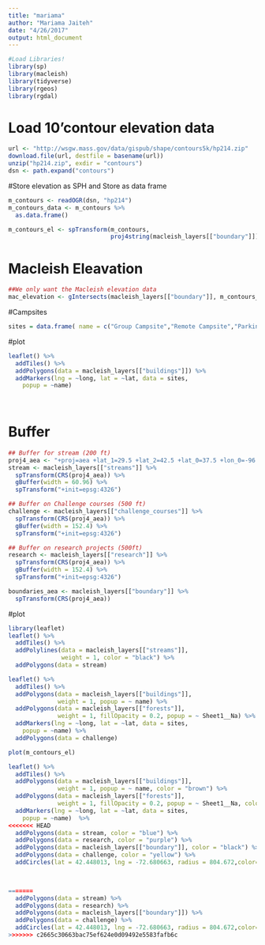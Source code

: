 ```yaml
---
title: "mariama"
author: "Mariama Jaiteh"
date: "4/26/2017"
output: html_document
---
```

```r
#Load Libraries!
library(sp)
library(macleish)
library(tidyverse)
library(rgeos)
library(rgdal)

```
# Load 10'contour elevation data
```r
url <- "http://wsgw.mass.gov/data/gispub/shape/contours5k/hp214.zip"
download.file(url, destfile = basename(url))
unzip("hp214.zip", exdir = "contours")
dsn <- path.expand("contours")

```
#Store elevation as SPH and Store as data frame
```r
m_contours <- readOGR(dsn, "hp214")
m_contours_data <- m_contours %>%
  as.data.frame()
```
```r
m_contours_el <- spTransform(m_contours,   
                             proj4string(macleish_layers[["boundary"]]))

```

# Macleish Eleavation
```r
##We only want the Macleish elevation data
mac_elevation <- gIntersects(macleish_layers[["boundary"]], m_contours_el)

```

#Campsites
```r
sites = data.frame( name = c("Group Campsite","Remote Campsite","Parking"), lat = c(42.450976,42.458570,42.448013),long = c(-72.678154,-72.674732,-72.680663))
```

#plot
```r
leaflet() %>%
  addTiles() %>%
  addPolygons(data = macleish_layers[["buildings"]]) %>%
  addMarkers(lng = ~long, lat = ~lat, data = sites,
    popup = ~name)
  
  
```


# Buffer
```r
## Buffer for stream (200 ft)
proj4_aea <- "+proj=aea +lat_1=29.5 +lat_2=42.5 +lat_0=37.5 +lon_0=-96 +x_0=0 +y_0=0 +ellps=GRS80 +datum=NAD83 +units=m +no_defs"
stream <- macleish_layers[["streams"]] %>%
  spTransform(CRS(proj4_aea)) %>%
  gBuffer(width = 60.96) %>%
  spTransform("+init=epsg:4326")
```

```r
## Buffer on Challenge courses (500 ft)
challenge <- macleish_layers[["challenge_courses"]] %>%
  spTransform(CRS(proj4_aea)) %>%
  gBuffer(width = 152.4) %>%
  spTransform("+init=epsg:4326")
```

```r
## Buffer on research projects (500ft)
research <- macleish_layers[["research"]] %>%
  spTransform(CRS(proj4_aea)) %>%
  gBuffer(width = 152.4) %>%
  spTransform("+init=epsg:4326")
```

```r
boundaries_aea <- macleish_layers[["boundary"]] %>%
  spTransform(CRS(proj4_aea))
```
#plot
```r
library(leaflet)
leaflet() %>%
  addTiles() %>%
  addPolylines(data = macleish_layers[["streams"]], 
               weight = 1, color = "black") %>%
  addPolygons(data = stream) 


```


```r
leaflet() %>%
  addTiles() %>%
  addPolygons(data = macleish_layers[["buildings"]], 
              weight = 1, popup = ~ name) %>%
  addPolygons(data = macleish_layers[["forests"]], 
              weight = 1, fillOpacity = 0.2, popup = ~ Sheet1__Na) %>%
  addMarkers(lng = ~long, lat = ~lat, data = sites,
    popup = ~name) %>%
  addPolygons(data = challenge) 

```

```r
plot(m_contours_el)
```

```r
leaflet() %>%
  addTiles() %>%
  addPolygons(data = macleish_layers[["buildings"]], 
              weight = 1, popup = ~ name, color = "brown") %>%
  addPolygons(data = macleish_layers[["forests"]], 
              weight = 1, fillOpacity = 0.2, popup = ~ Sheet1__Na, color = "green") %>%
  addMarkers(lng = ~long, lat = ~lat, data = sites,
    popup = ~name)  %>%
<<<<<<< HEAD
  addPolygons(data = stream, color = "blue") %>%
  addPolygons(data = research, color = "purple") %>%
  addPolygons(data = macleish_layers[["boundary"]], color = "black") %>%
  addPolygons(data = challenge, color = "yellow") %>%
  addCircles(lat = 42.448013, lng = -72.680663, radius = 804.672,color="white")

 

=======
  addPolygons(data = stream) %>%
  addPolygons(data = research) %>%
  addPolygons(data = macleish_layers[["boundary"]]) %>%
  addPolygons(data = challenge) %>%
  addCircles(lat = 42.448013, lng = -72.680663, radius = 804.672,color="green")
>>>>>>> c2665c30663bac75ef624e0d09492e5583fafb6c
```